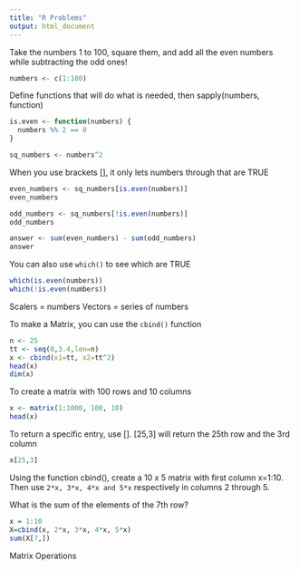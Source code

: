 ```yaml
---
title: "R Problems"
output: html_document
---
```


Take the numbers 1 to 100, square them, and add all the even numbers while subtracting the odd ones!

```r
numbers <- c(1:100)
```

Define functions that will do what is needed, then sapply(numbers, function)

```r
is.even <- function(numbers) {
  numbers %% 2 == 0
}
```

```r
sq_numbers <- numbers^2
```

When you use brackets [], it only lets numbers through that are TRUE

```r
even_numbers <- sq_numbers[is.even(numbers)]
even_numbers
```

```r
odd_numbers <- sq_numbers[!is.even(numbers)]
odd_numbers
```

```r
answer <- sum(even_numbers) - sum(odd_numbers)
answer
```

You can also use `which()` to see which are TRUE

```r
which(is.even(numbers))
which(!is.even(numbers))
```

Scalers = numbers
Vectors = series of numbers

To make a Matrix, you can use the `cbind()` function

```r
n <- 25
tt <- seq(0,3.4,len=n)
x <- cbind(x1=tt, x2=tt^2)
head(x)
dim(x)
```

To create a matrix with 100 rows and 10 columns

```r
x <- matrix(1:1000, 100, 10)
head(x)
```
To return a specific entry, use []. [25,3] will return the 25th row and the 3rd column
```r
x[25,3]
```

Using the function cbind(), create a 10 x 5 matrix with first column x=1:10. Then use `2*x, 3*x, 4*x and 5*x` respectively in columns 2 through 5.

What is the sum of the elements of the 7th row?

```r
x = 1:10
X=cbind(x, 2*x, 3*x, 4*x, 5*x)
sum(X[7,])
```

Matrix Operations


